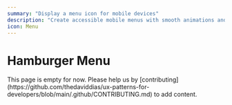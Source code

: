 ```yaml
---
summary: "Display a menu icon for mobile devices"
description: "Create accessible mobile menus with smooth animations and touch-friendly interactions."
icon: Menu
---
```



# Hamburger Menu

<Callout type="warning">
  This page is empty for now. Please help us by
  [contributing](https://github.com/thedaviddias/ux-patterns-for-developers/blob/main/.github/CONTRIBUTING.md)
  to add content.
</Callout>
